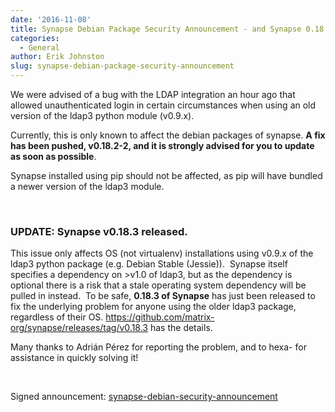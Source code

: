 ```yaml
---
date: '2016-11-08'
title: Synapse Debian Package Security Announcement - and Synapse 0.18.3
categories:
  - General
author: Erik Johnston
slug: synapse-debian-package-security-announcement
---
```


We were advised of a bug with the LDAP integration an hour ago that allowed unauthenticated login in certain circumstances when using an old version of the ldap3 python module (v0.9.x).

Currently, this is only known to affect the debian packages of synapse. <strong>A fix has been pushed, v0.18.2-2, and it is strongly advised for you to update as soon as possible</strong>.

Synapse installed using pip should not be affected, as pip will have bundled a newer version of the ldap3 module.

&nbsp;
<h3><strong>UPDATE</strong>: Synapse v0.18.3 released.</h3>
This issue only affects OS (not virtualenv) installations using v0.9.x of the ldap3 python package (e.g. Debian Stable (Jessie)).  Synapse itself specifies a dependency on &gt;v1.0 of ldap3, but as the dependency is optional there is a risk that a stale operating system dependency will be pulled in instead.  To be safe, <strong>0.18.3 of Synapse</strong> has just been released to fix the underlying problem for anyone using the older ldap3 package, regardless of their OS. <a href="https://github.com/matrix-org/synapse/releases/tag/v0.18.3">https://github.com/matrix-org/synapse/releases/tag/v0.18.3</a> has the details.

Many thanks to Adrián Pérez for reporting the problem, and to hexa- for assistance in quickly solving it!

&nbsp;

Signed announcement: <a href="/blog/wp-content/uploads/2016/11/synapse-debian-security-announcement-1.asc">synapse-debian-security-announcement</a>